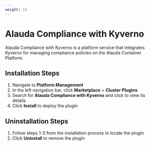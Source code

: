 ```yaml
---
weight: 15
---
```


# Alauda Compliance with Kyverno

Alauda Compliance with Kyverno is a platform service that integrates Kyverno for managing compliance policies on the Alauda Container Platform.

## Installation Steps

1. Navigate to **Platform Management**
2. In the left navigation bar, click **Marketplace** > **Cluster Plugins**
3. Search for **Alauda Compliance with Kyverno** and click to view its details
4. Click **Install** to deploy the plugin

## Uninstallation Steps

1. Follow steps 1-3 from the installation process to locate the plugin
2. Click **Uninstall** to remove the plugin
